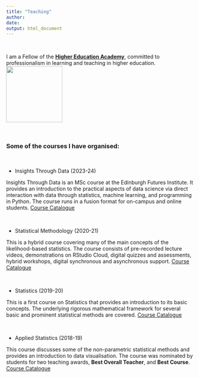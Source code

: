 ```yaml
---
title: "Teaching"
author: 
date: 
output: html_document
---
```


$~$

I am a Fellow of the __[ Higher Education Academy](https://www.advance-he.ac.uk/)__, committed to professionalism in learning and teaching in higher education.  ![](FHEA.png){width=4cm}


$~$

### Some of the courses I have organised:


$~$

- Insights Through Data (2023-24)

Insights Through Data is an MSc course at the Edinburgh Futures Institute. It provides an introduction to the practical aspects of data science via direct interaction with data through statistics, machine learning, and programming in Python. The course runs in a fusion format for on-campus and online students. [Course Catalogue](http://www.drps.ed.ac.uk/23-24/dpt/cxefie11025.htm)


$~$

- Statistical Methodology (2020-21) 

This is a hybrid course covering many of the main concepts of the likelihood-based statistics. The course consists of pre-recorded lecture videos, demonstrations  on RStudio Cloud, digital quizzes and assessments, hybrid workshops, digital synchronous and asynchronous support. [Course Catalogue](http://www.drps.ed.ac.uk/20-21/dpt/cxmath10095.htm)

$~$

- Statistics (2019-20) 

This is a  first course on Statistics that provides an introduction to its basic concepts. The underlying rigorous mathematical framework for several basic and prominent statistical methods are covered. [Course Catalogue](http://www.drps.ed.ac.uk/19-20/dpt/cxmath08051.htm)


$~$

- Applied Statistics (2018-19) 

This course discusses some of the non-parametric statistical methods and provides an introduction to data visualisation. The course was nominated by students for two teaching awards,  __Best Overall Teacher__, and __Best Course__. [Course Catalogue](http://www.drps.ed.ac.uk/18-19/dpt/cxmath10096.htm)


